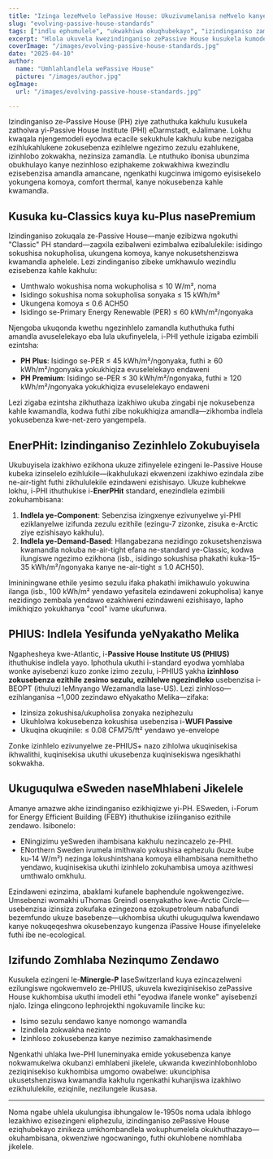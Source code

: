 ```yaml
---
title: "Izinga lezeMvelo lePassive House: Ukuzivumelanisa neMvelo kanye neMvelaphi"
slug: "evolving-passive-house-standards"
tags: ["indlu ephumulele", "ukwakhiwa okuqhubekayo", "izindinganiso zamandla", "ukubuyekezwa"]
excerpt: "Hlola ukuvela kwezindinganiso zePassive House kusukela kumodeli yokuqala ethi 'Classic' kuya ezitifiketi ezithile zezimo zokuhlala ezifana ne-PHIUS ne-EnerPHit, okukhombisa isidingo esikhulayo sokuguquguquka nokusebenza emhlabeni jikelele."
coverImage: "/images/evolving-passive-house-standards.jpg"
date: "2025-04-10"
author:
  name: "Umhlahlandlela wePassive House"
  picture: "/images/author.jpg"
ogImage:
  url: "/images/evolving-passive-house-standards.jpg"

---
```

Izindinganiso ze-Passive House (PH) ziye zathuthuka kakhulu kusukela zatholwa yi-Passive House Institute (PHI) eDarmstadt, eJalimane. Lokhu kwaqala njengemodeli eyodwa ecacile sekukhule kakhulu kube nezigaba ezihlukahlukene zokusebenza ezihlelwe ngezimo zezulu ezahlukene, izinhlobo zokwakha, nezinsiza zamandla. Le ntuthuko ibonisa ubunzima obukhulayo kanye nezinhloso eziphakeme zokwakhiwa kwezindlu ezisebenzisa amandla amancane, ngenkathi kugcinwa imigomo eyisisekelo yokungena komoya, comfort thermal, kanye nokusebenza kahle kwamandla.

## Kusuka ku-Classics kuya ku-Plus nasePremium

Izindinganiso zokuqala ze-Passive House—manje ezibizwa ngokuthi "Classic" PH standard—zagxila ezibalweni ezimbalwa ezibalulekile: isidingo sokushisa nokupholisa, ukungena komoya, kanye nokusetshenziswa kwamandla aphelele. Lezi zindinganiso zibeke umkhawulo wezindlu ezisebenza kahle kakhulu:

- Umthwalo wokushisa noma wokupholisa ≤ 10 W/m², noma
- Isidingo sokushisa noma sokupholisa sonyaka ≤ 15 kWh/m²
- Ukungena komoya ≤ 0.6 ACH50
- Isidingo se-Primary Energy Renewable (PER) ≤ 60 kWh/m²/ngonyaka

Njengoba ukuqonda kwethu ngezinhlelo zamandla kuthuthuka futhi amandla avuselelekayo eba lula ukufinyelela, i-PHI yethule izigaba ezimbili ezintsha:

- **PH Plus**: Isidingo se-PER ≤ 45 kWh/m²/ngonyaka, futhi ≥ 60 kWh/m²/ngonyaka yokukhiqiza evuselelekayo endaweni
- **PH Premium**: Isidingo se-PER ≤ 30 kWh/m²/ngonyaka, futhi ≥ 120 kWh/m²/ngonyaka yokukhiqiza evuselelekayo endaweni

Lezi zigaba ezintsha zikhuthaza izakhiwo ukuba zingabi nje nokusebenza kahle kwamandla, kodwa futhi zibe nokukhiqiza amandla—zikhomba indlela yokusebenza kwe-net-zero yangempela.
## EnerPHit: Izindinganiso Zezinhlelo Zokubuyisela

Ukubuyisela izakhiwo ezikhona ukuze zifinyelele ezingeni le-Passive House kubeka izinselelo ezihlukile—ikakhulukazi ekwenzeni izakhiwo ezindala zibe ne-air-tight futhi zikhululekile ezindaweni ezishisayo. Ukuze kubhekwe lokhu, i-PHI ithuthukise i-**EnerPHit** standard, enezindlela ezimbili zokuhambisana:

1. **Indlela ye-Component**: Sebenzisa izingxenye ezivunyelwe yi-PHI eziklanyelwe izifunda zezulu ezithile (ezingu-7 zizonke, zisuka e-Arctic ziye ezishisayo kakhulu).
2. **Indlela ye-Demand-Based**: Hlangabezana nezidingo zokusetshenziswa kwamandla nokuba ne-air-tight efana ne-standard ye-Classic, kodwa ilungiswe ngezimo ezikhona (isb., isidingo sokushisa phakathi kuka-15–35 kWh/m²/ngonyaka kanye ne-air-tight ≤ 1.0 ACH50).

Imininingwane ethile yesimo sezulu ifaka phakathi imikhawulo yokuwina ilanga (isb., 100 kWh/m² yendawo yefasitela ezindaweni zokupholisa) kanye nezidingo zembala yendawo ezakhiweni ezindaweni ezishisayo, lapho imikhiqizo yokukhanya "cool" ivame ukufunwa.

## PHIUS: Indlela Yesifunda yeNyakatho Melika

Ngaphesheya kwe-Atlantic, i-**Passive House Institute US (PHIUS)** ithuthukise indlela yayo. Iphothula ukuthi i-standard eyodwa yomhlaba wonke ayisebenzi kuzo zonke izimo zezulu, i-PHIUS yakha **izinhloso zokusebenza ezithile zesimo sezulu, ezihlelwe ngezindleko** usebenzisa i-BEOPT (ithuluzi leMnyango Wezamandla lase-US). Lezi zinhloso—ezihlanganisa ~1,000 zezindawo eNyakatho Melika—zifaka:

- Izinsiza zokushisa/ukupholisa zonyaka neziphezulu
- Ukuhlolwa kokusebenza kokushisa usebenzisa i-**WUFI Passive**
- Ukuqina okuqinile: ≤ 0.08 CFM75/ft² yendawo ye-envelope

Zonke izinhlelo ezivunyelwe ze-PHIUS+ nazo zihlolwa ukuqinisekisa ikhwalithi, kuqinisekisa ukuthi ukusebenza kuqinisekiswa ngesikhathi sokwakha.
## Ukuguqulwa eSweden naseMhlabeni Jikelele

Amanye amazwe akhe izindinganiso ezikhiqizwe yi-PH. ESweden, i-Forum for Energy Efficient Building (FEBY) ithuthukise izilinganiso ezithile zendawo. Isibonelo:

- ENingizimu yeSweden ihambisana kakhulu nezincazelo ze-PHI.
- ENorthern Sweden ivumela imithwalo yokushisa ephezulu (kuze kube ku-14 W/m²) nezinga lokushintshana komoya elihambisana nemithetho yendawo, kuqinisekisa ukuthi izinhlelo zokuhambisa umoya azithwesi umthwalo omkhulu.

Ezindaweni ezinzima, abaklami kufanele baphendule ngokwengeziwe. Umsebenzi womakhi uThomas Greindl osenyakatho kwe-Arctic Circle—usebenzisa izinsiza zokufaka ezingezona ezokupetroleum nabafundi bezemfundo ukuze basebenze—ukhombisa ukuthi ukuguqulwa kwendawo kanye nokuqeqeshwa okusebenzayo kungenza iPassive House ifinyeleleke futhi ibe ne-ecological.

## Izifundo Zomhlaba Nezinqumo Zendawo

Kusukela ezingeni le-**Minergie-P** laseSwitzerland kuya ezincazelweni ezilungiswe ngokwemvelo ze-PHIUS, ukuvela kweziqinisekiso zePassive House kukhombisa ukuthi imodeli ethi "eyodwa ifanele wonke" ayisebenzi njalo. Izinga elingcono lephrojekthi ngokuvamile lincike ku:

- Isimo sezulu sendawo kanye nomongo wamandla
- Izindlela zokwakha nezinto
- Izinhloso zokusebenza kanye nezimiso zamakhasimende

Ngenkathi uhlaka lwe-PHI luneminyaka emide yokusebenza kanye nokwamukelwa okubanzi emhlabeni jikelele, ukwanda kwezinhlobonhlobo zeziqinisekiso kukhombisa umgomo owabelwe: ukunciphisa ukusetshenziswa kwamandla kakhulu ngenkathi kuhanjiswa izakhiwo ezikhululekile, eziqinile, nezilungele ikusasa.

---

Noma ngabe uhlela ukulungisa ibhungalow le-1950s noma udala ibhlogo lezakhiwo ezisezingeni eliphezulu, izindinganiso zePassive House eziqhubekayo zinikeza umkhombandlela wokuphumelela okukhuthazayo—okuhambisana, okwenziwe ngocwaningo, futhi okuhlobene nomhlaba jikelele.
